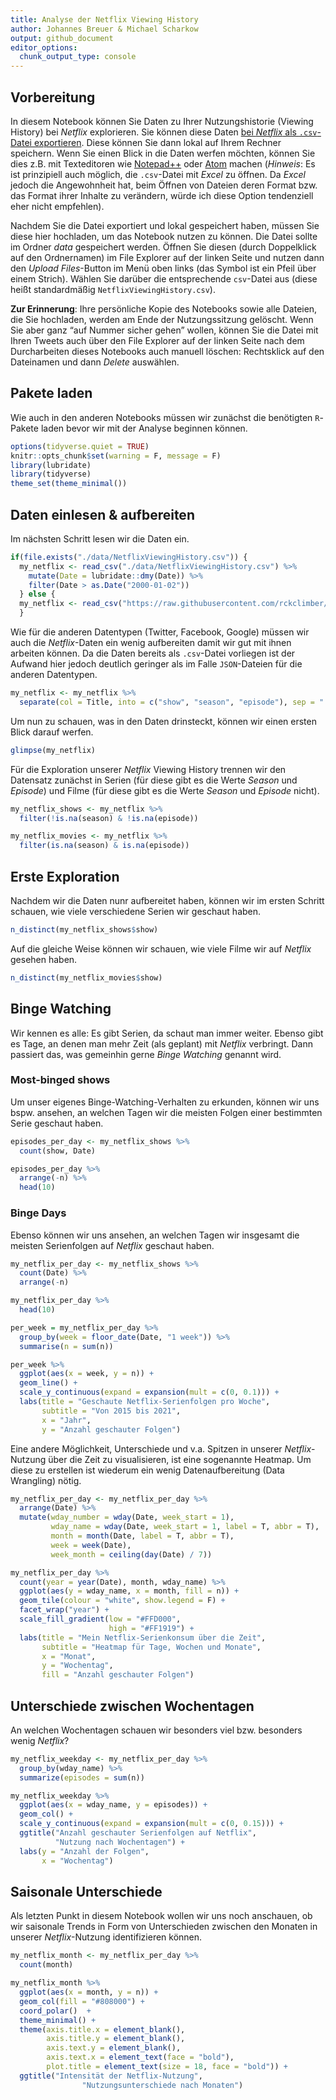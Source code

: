 ```yaml
---
title: Analyse der Netflix Viewing History
author: Johannes Breuer & Michael Scharkow
output: github_document
editor_options: 
  chunk_output_type: console
---
```


## Vorbereitung

In diesem Notebook können Sie Daten zu Ihrer Nutzungshistorie (Viewing History) bei *Netflix* explorieren. Sie können diese Daten [bei *Netflix* als `.csv`-Datei exportieren](https://www.netflix.com/viewingactivity). Diese können Sie dann lokal auf Ihrem Rechner speichern. Wenn Sie einen Blick in die Daten werfen möchten, können Sie dies z.B. mit Texteditoren wie [Notepad++](https://notepad-plus-plus.org/) oder [Atom](https://atom.io/) machen (*Hinweis*: Es ist prinzipiell auch möglich, die `.csv`-Datei mit *Excel* zu öffnen. Da *Excel* jedoch die Angewohnheit hat, beim Öffnen von Dateien deren Format bzw. das Format ihrer Inhalte zu verändern, würde ich diese Option tendenziell eher nicht empfehlen).

Nachdem Sie die Datei exportiert und lokal gespeichert haben, müssen Sie diese hier hochladen, um das Notebook nutzen zu können. Die Datei sollte im Ordner *data* gespeichert werden. Öffnen Sie diesen (durch Doppelklick auf den Ordnernamen) im File Explorer auf der linken Seite und nutzen dann den *Upload Files*-Button im Menü oben links (das Symbol ist ein Pfeil über einem Strich). Wählen Sie darüber die entsprechende `csv`-Datei aus (diese heißt standardmäßig `NetflixViewingHistory.csv`).

**Zur Erinnerung**: Ihre persönliche Kopie des Notebooks sowie alle Dateien, die Sie hochladen, werden am Ende der Nutzungssitzung gelöscht. Wenn Sie aber ganz "auf Nummer sicher gehen" wollen, können Sie die Datei mit Ihren Tweets auch über den File Explorer auf der linken Seite nach dem Durcharbeiten dieses Notebooks auch manuell löschen: Rechtsklick auf den Dateinamen und dann *Delete* auswählen.

## Pakete laden

Wie auch in den anderen Notebooks müssen wir zunächst die benötigten `R`-Pakete laden bevor wir mit der Analyse beginnen können.

```r
options(tidyverse.quiet = TRUE)
knitr::opts_chunk$set(warning = F, message = F)
library(lubridate)
library(tidyverse)
theme_set(theme_minimal())
```

## Daten einlesen & aufbereiten

Im nächsten Schritt lesen wir die Daten ein.

```r
if(file.exists("./data/NetflixViewingHistory.csv")) {
  my_netflix <- read_csv("./data/NetflixViewingHistory.csv") %>% 
    mutate(Date = lubridate::dmy(Date)) %>% 
    filter(Date > as.Date("2000-01-02"))
  } else {
  my_netflix <- read_csv("https://raw.githubusercontent.com/rckclimber/analysing-netflix-viewing-history/master/plots/g-NetflixViewingHistory.csv")  
  }
```


Wie für die anderen Datentypen (Twitter, Facebook, Google) müssen wir auch die *Netflix*-Daten ein wenig aufbereiten damit wir gut mit ihnen arbeiten können. Da die Daten bereits als `.csv`-Datei vorliegen ist der Aufwand hier jedoch deutlich geringer als im Falle `JSON`-Dateien für die anderen Datentypen.

```r
my_netflix <- my_netflix %>% 
  separate(col = Title, into = c("show", "season", "episode"), sep = ": ")
```

Um nun zu schauen, was in den Daten drinsteckt, können wir einen ersten Blick darauf werfen.

```r
glimpse(my_netflix)
```

Für die Exploration unserer *Netflix* Viewing History trennen wir den Datensatz zunächst in Serien (für diese gibt es die Werte *Season* und *Episode*) und Filme (für diese gibt es die Werte *Season* und *Episode* nicht).

```r
my_netflix_shows <- my_netflix %>% 
  filter(!is.na(season) & !is.na(episode))

my_netflix_movies <- my_netflix %>% 
  filter(is.na(season) & is.na(episode))
```

## Erste Exploration

Nachdem wir die Daten nunr aufbereitet haben, können wir im ersten Schritt schauen, wie viele verschiedene Serien wir geschaut haben.

```r
n_distinct(my_netflix_shows$show)
```

Auf die gleiche Weise können wir schauen, wie viele Filme wir auf *Netflix* gesehen haben.

```r
n_distinct(my_netflix_movies$show)
```

## Binge Watching

Wir kennen es alle: Es gibt Serien, da schaut man immer weiter. Ebenso gibt es Tage, an denen man mehr Zeit (als geplant) mit *Netflix* verbringt. Dann passiert das, was gemeinhin gerne *Binge Watching* genannt wird.

### Most-binged shows

Um unser eigenes Binge-Watching-Verhalten zu erkunden, können wir uns bspw. ansehen, an welchen Tagen wir die meisten Folgen einer bestimmten Serie geschaut haben.

```r
episodes_per_day <- my_netflix_shows %>% 
  count(show, Date)

episodes_per_day %>% 
  arrange(-n) %>%
  head(10)
```

### Binge Days

Ebenso können wir uns ansehen, an welchen Tagen wir insgesamt die meisten Serienfolgen auf *Netflix* geschaut haben.

```r
my_netflix_per_day <- my_netflix_shows %>% 
  count(Date) %>% 
  arrange(-n)

my_netflix_per_day %>% 
  head(10)

per_week = my_netflix_per_day %>%
  group_by(week = floor_date(Date, "1 week")) %>% 
  summarise(n = sum(n)) 

per_week %>% 
  ggplot(aes(x = week, y = n)) +
  geom_line() +
  scale_y_continuous(expand = expansion(mult = c(0, 0.1))) +
  labs(title = "Geschaute Netflix-Serienfolgen pro Woche",
       subtitle = "Von 2015 bis 2021",
       x = "Jahr",
       y = "Anzahl geschauter Folgen")
```

Eine andere Möglichkeit, Unterschiede und v.a. Spitzen in unserer *Netflix*-Nutzung über die Zeit zu visualisieren, ist eine sogenannte Heatmap. Um diese zu erstellen ist wiederum ein wenig Datenaufbereitung (Data Wrangling) nötig.

```r
my_netflix_per_day <- my_netflix_per_day %>% 
  arrange(Date) %>% 
  mutate(wday_number = wday(Date, week_start = 1),
         wday_name = wday(Date, week_start = 1, label = T, abbr = T),
         month = month(Date, label = T, abbr = T),
         week = week(Date),
         week_month = ceiling(day(Date) / 7))

my_netflix_per_day %>% 
  count(year = year(Date), month, wday_name) %>% 
  ggplot(aes(y = wday_name, x = month, fill = n)) + 
  geom_tile(colour = "white", show.legend = F) + 
  facet_wrap("year") + 
  scale_fill_gradient(low = "#FFD000",
                      high = "#FF1919") +
  labs(title = "Mein Netflix-Serienkonsum über die Zeit",
       subtitle = "Heatmap für Tage, Wochen und Monate",
       x = "Monat",
       y = "Wochentag",
       fill = "Anzahl geschauter Folgen")
```

## Unterschiede zwischen Wochentagen

An welchen Wochentagen schauen wir besonders viel bzw. besonders wenig *Netflix*?

```r
my_netflix_weekday <- my_netflix_per_day %>%
  group_by(wday_name) %>% 
  summarize(episodes = sum(n))

my_netflix_weekday %>% 
  ggplot(aes(x = wday_name, y = episodes)) +
  geom_col() +
  scale_y_continuous(expand = expansion(mult = c(0, 0.15))) +
  ggtitle("Anzahl geschauter Serienfolgen auf Netflix",
          "Nutzung nach Wochentagen") +
  labs(y = "Anzahl der Folgen",
       x = "Wochentag")
```

## Saisonale Unterschiede

Als letzten Punkt in diesem Notebook wollen wir uns noch anschauen, ob wir saisonale Trends in Form von Unterschieden zwischen den Monaten in unserer *Netflix*-Nutzung identifizieren können.

```r
my_netflix_month <- my_netflix_per_day %>%
  count(month)

my_netflix_month %>% 
  ggplot(aes(x = month, y = n)) +
  geom_col(fill = "#808000") +
  coord_polar()  +
  theme_minimal() +
  theme(axis.title.x = element_blank(),
        axis.title.y = element_blank(),
        axis.text.y = element_blank(),
        axis.text.x = element_text(face = "bold"),
        plot.title = element_text(size = 18, face = "bold")) +
  ggtitle("Intensität der Netflix-Nutzung",
                "Nutzungsunterschiede nach Monaten")
```